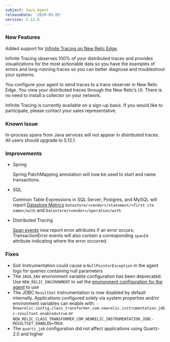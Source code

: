 ```yaml
---
subject: Java Agent
releaseDate: '2020-05-05'
version: 5.12.0
---
```


### New Features

Added support for [Infinite Tracing on New Relic Edge](https://docs.newrelic.com/docs/understand-dependencies/distributed-tracing/enable-configure/enable-distributed-tracing).

Infinite Tracing observes 100% of your distributed traces and provides visualizations for the most actionable data so you have the examples of errors and long-running traces so you can better diagnose and troubleshoot your systems.

You configure your agent to send traces to a trace observer in New Relic Edge. You view your distributed traces through the New Relic’s UI. There is no need to install a collector on your network.

Infinite Tracing is currently available on a sign-up basis. If you would like to participate, please contact your sales representative.

### Known Issue

In-process spans from Java services will not appear in distributed traces. All users should upgrade to 5.12.1.

### Improvements

* Spring

  Spring PatchMapping annotation will now be used to start and name transactions.
* SQL

  Common Table Expressions in SQL Server, Postgres, and MySQL will report [Datastore Metrics](https://docs.newrelic.com/docs/apm/applications-menu/monitoring/databases-page-view-operations-throughput-response-time) `Datastore/<vendor>/statement/<first cte name>/with` and `Datastore/<vendor>/operation/with`
* Distributed Tracing

  [Span events](https://docs.newrelic.com/docs/apm/distributed-tracing/ui-data/span-event) now report error attributes if an error occurs: TransactionError events will also contain a corresponding `spanId` attribute indicating where the error occurred.

### Fixes

* Solr Instrumentation could cause a `NullPointerException` in the agent logs for queries containing null parameters
* The `JAVA_ENV` environment variable configuration has been deprecated. Use `NEW_RELIC_ENVIRONMENT` to set the [environment configuration for the agent](https://docs.newrelic.com/docs/agents/java-agent/configuration/java-agent-configuration-config-file#newrelic-environment) to use
* The JDBC `ResultSet` instrumentation is now disabled by default internally. Applications configured solely via system properties and/or environment variables can enable with: `-Dnewrelic.config.class_transformer.com.newrelic.instrumentation.jdbc-resultset.enabled=true` or `NEW_RELIC_CLASS_TRANSFORMER_COM_NEWRELIC_INSTRUMENTATION_JDBC-RESULTSET_ENABLED=TRUE`
* The `quartz_job` configuration did not affect applications using Quartz-2.0 and higher
